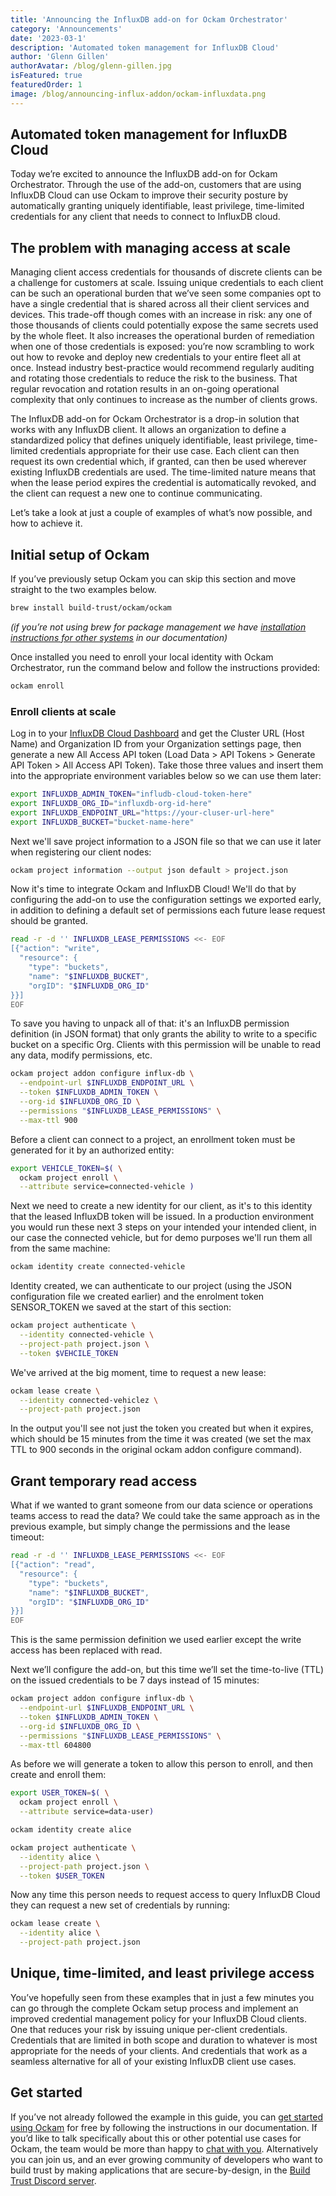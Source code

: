 ```yaml
---
title: 'Announcing the InfluxDB add-on for Ockam Orchestrator'
category: 'Announcements'
date: '2023-03-1'
description: 'Automated token management for InfluxDB Cloud'
author: 'Glenn Gillen'
authorAvatar: /blog/glenn-gillen.jpg
isFeatured: true
featuredOrder: 1 
image: /blog/announcing-influx-addon/ockam-influxdata.png
---
```


## Automated token management for InfluxDB Cloud

Today we’re excited to announce the InfluxDB add-on for Ockam Orchestrator. Through the use of the add-on, customers that are using InfluxDB Cloud can use Ockam to improve their security posture by automatically granting uniquely identifiable, least privilege, time-limited credentials for any client that needs to connect to InfluxDB cloud.

## The problem with managing access at scale

Managing client access credentials for thousands of discrete clients can be a challenge for customers at scale. Issuing unique credentials to each client can be such an operational burden that we’ve seen some companies opt to have a single credential that is shared across all their client services and devices. This trade-off though comes with an increase in risk: any one of those thousands of clients could potentially expose the same secrets used by the whole fleet. It also increases the operational burden of remediation when one of those credentials is exposed: you’re now scrambling to work out how to revoke and deploy new credentials to your entire fleet all at once. Instead industry best-practice would recommend regularly auditing and rotating those credentials to reduce the risk to the business. That regular revocation and rotation results in an on-going operational complexity that only continues to increase as the number of clients grows. 

The InfluxDB add-on for Ockam Orchestrator is a drop-in solution that works with any InfluxDB client. It allows an organization to define a standardized policy that defines uniquely identifiable, least privilege, time-limited credentials appropriate for their use case. Each client can then request its own credential which, if granted, can then be used wherever existing InfluxDB credentials are used. The time-limited nature means that when the lease period expires the credential is automatically revoked, and the client can request a new one to continue communicating.

Let’s take a look at just a couple of examples of what’s now possible, and how to achieve it. 

## Initial setup of Ockam

If you’ve previously setup Ockam you can skip this section and move straight to the two examples below.

```bash
brew install build-trust/ockam/ockam
```

_(if you’re not using brew for package management we have [installation instructions for other systems](https://docs.ockam.io/reference/command#install) in our documentation)_

Once installed you need to enroll your local identity with Ockam Orchestrator, run the command below and follow the instructions provided:

```bash
ockam enroll
```

### Enroll clients at scale

Log in to your [InfluxDB Cloud Dashboard](https://cloud2.influxdata.com/) and get the Cluster URL (Host Name) and Organization ID from your Organization settings page, then generate a new All Access API token (Load Data > API Tokens > Generate API Token > All Access API Token). Take those three values and insert them into the appropriate environment variables below so we can use them later:

```bash
export INFLUXDB_ADMIN_TOKEN="infludb-cloud-token-here"
export INFLUXDB_ORG_ID="influxdb-org-id-here"
export INFLUXDB_ENDPOINT_URL="https://your-cluser-url-here"
export INFLUXDB_BUCKET="bucket-name-here"
```

Next we'll save project information to a JSON file so that we can use it later when registering our client nodes:

```bash
ockam project information --output json default > project.json
```

Now it's time to integrate Ockam and InfluxDB Cloud! We'll do that by configuring the add-on to use the configuration settings we exported early, in addition to defining a default set of permissions each future lease request should be granted. 

```bash
read -r -d '' INFLUXDB_LEASE_PERMISSIONS <<- EOF
[{"action": "write", 
  "resource": {
    "type": "buckets", 
    "name": "$INFLUXDB_BUCKET",
    "orgID": "$INFLUXDB_ORG_ID"
}}]
EOF
```

To save you having to unpack all of that: it's an InfluxDB permission definition (in JSON format) that only grants the ability to write to a specific bucket on a specific Org. Clients with this permission will be unable to read any data, modify permissions, etc.

```bash
ockam project addon configure influx-db \
  --endpoint-url $INFLUXDB_ENDPOINT_URL \
  --token $INFLUXDB_ADMIN_TOKEN \
  --org-id $INFLUXDB_ORG_ID \
  --permissions "$INFLUXDB_LEASE_PERMISSIONS" \
  --max-ttl 900
```

Before a client can connect to a project, an enrollment token must be generated for it by an authorized entity:

```bash
export VEHICLE_TOKEN=$( \
  ockam project enroll \
  --attribute service=connected-vehicle )
```

Next we need to create a new identity for our client, as it's to this identity that the leased InfluxDB token will be issued. In a production environment you would run these next 3 steps on your intended your intended client, in our case the connected vehicle, but for demo purposes we'll run them all from the same machine:

```bash
ockam identity create connected-vehicle
```

Identity created, we can authenticate to our project (using the JSON configuration file we created earlier) and the enrolment token SENSOR_TOKEN we saved at the start of this section:

```bash
ockam project authenticate \
  --identity connected-vehicle \
  --project-path project.json \
  --token $VEHCILE_TOKEN
```

We've arrived at the big moment, time to request a new lease:

```bash
ockam lease create \
  --identity connected-vehiclez \
  --project-path project.json
```

In the output you'll see not just the token you created but when it expires, which should be 15 minutes from the time it was created (we set the max TTL to 900 seconds in the original ockam addon configure command).

## Grant temporary read access

What if we wanted to grant someone from our data science or operations teams access to read the data? We could take the same approach as in the previous example, but simply change the permissions and the lease timeout:

```bash
read -r -d '' INFLUXDB_LEASE_PERMISSIONS <<- EOF
[{"action": "read", 
  "resource": {
    "type": "buckets", 
    "name": "$INFLUXDB_BUCKET",
    "orgID": "$INFLUXDB_ORG_ID"
}}]
EOF
```

This is the same permission definition we used earlier except the write access has been replaced with read.

Next we’ll configure the add-on, but this time we’ll set the time-to-live (TTL) on the issued credentials to be 7 days instead of 15 minutes:

```bash
ockam project addon configure influx-db \
  --endpoint-url $INFLUXDB_ENDPOINT_URL \
  --token $INFLUXDB_ADMIN_TOKEN \
  --org-id $INFLUXDB_ORG_ID \
  --permissions "$INFLUXDB_LEASE_PERMISSIONS" \
  --max-ttl 604800
```

As before we will generate a token to allow this person to enroll, and then create and enroll them:

```bash
export USER_TOKEN=$( \
  ockam project enroll \
  --attribute service=data-user)
```

```bash
ockam identity create alice
```

```bash
ockam project authenticate \
  --identity alice \
  --project-path project.json \
  --token $USER_TOKEN
```

Now any time this person needs to request access to query InfluxDB Cloud they can request a new set of credentials by running:

```bash
ockam lease create \
  --identity alice \
  --project-path project.json
```

## Unique, time-limited, and least privilege access

You’ve hopefully seen from these examples that in just a few minutes you can go through the complete Ockam setup process and implement an improved credential management policy for your InfluxDB Cloud clients. One that reduces your risk by issuing unique per-client credentials. Credentials that are limited in both scope and duration to whatever is most appropriate for the needs of your clients. And credentials that work as a seamless alternative for all of your existing InfluxDB client use cases.

## Get started

If you’ve not already followed the example in this guide, you can [get started using Ockam](https://docs.ockam.io/) for free by following the instructions in our documentation. If you’d like to talk specifically about this or other potential use cases for Ockam, the team would be more than happy to [chat with you](https://www.ockam.io/contact/form). Alternatively you can join
us, and an ever growing community of developers who want to build trust by making applications that are secure-by-design, in the [Build Trust Discord server](https://discord.gg/RAbjRr3kds).
